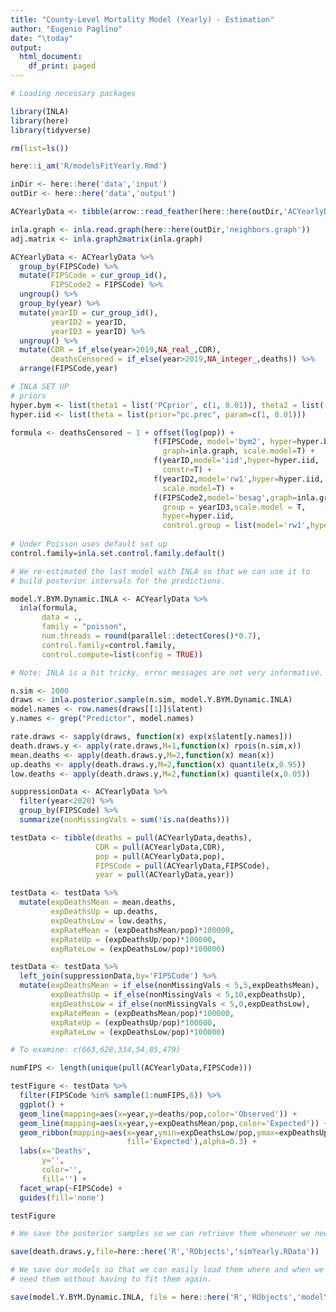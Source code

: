 ---
title: "County-Level Mortality Model (Yearly) - Estimation"
author: "Eugenio Paglino"
date: "\today"
output:
  html_document:
    df_print: paged
---

```{r, message=F,warning=F}

# Loading necessary packages

library(INLA)
library(here)
library(tidyverse)

```

```{r, echo=FALSE, message=F, warning=F}

rm(list=ls())

here::i_am('R/modelsFitYearly.Rmd')

inDir <- here::here('data','input')
outDir <- here::here('data','output')

```

```{r}

ACYearlyData <- tibble(arrow::read_feather(here::here(outDir,'ACYearlyData.feather')))

```

```{r}

inla.graph <- inla.read.graph(here::here(outDir,'neighbors.graph'))
adj.matrix <- inla.graph2matrix(inla.graph)

```

```{r, echo=F}

ACYearlyData <- ACYearlyData %>%
  group_by(FIPSCode) %>%
  mutate(FIPSCode = cur_group_id(),
         FIPSCode2 = FIPSCode) %>%
  ungroup() %>%
  group_by(year) %>%
  mutate(yearID = cur_group_id(),
         yearID2 = yearID,
         yearID3 = yearID) %>%
  ungroup() %>%
  mutate(CDR = if_else(year>2019,NA_real_,CDR),
         deathsCensored = if_else(year>2019,NA_integer_,deaths)) %>%
  arrange(FIPSCode,year)

```

```{r}

# INLA SET UP
# priors
hyper.bym <- list(theta1 = list('PCprior', c(1, 0.01)), theta2 = list('PCprior', c(0.5, 0.5)))
hyper.iid <- list(theta = list(prior="pc.prec", param=c(1, 0.01)))

formula <- deathsCensored ~ 1 + offset(log(pop)) + 
                                f(FIPSCode, model='bym2', hyper=hyper.bym, 
                                  graph=inla.graph, scale.model=T) +
                                f(yearID,model='iid',hyper=hyper.iid,
                                  constr=T) +
                                f(yearID2,model='rw1',hyper=hyper.iid,
                                  scale.model=T) +
                                f(FIPSCode2,model='besag',graph=inla.graph,
                                  group = yearID3,scale.model = T,
                                  hyper=hyper.iid,
                                  control.group = list(model='rw1',hyper=hyper.iid,scale.model=T))
                                
# Under Poisson uses default set up
control.family=inla.set.control.family.default()

```

```{r}

# We re-estimated the last model with INLA so that we can use it to 
# build posterior intervals for the predictions.

model.Y.BYM.Dynamic.INLA <- ACYearlyData %>%
  inla(formula,
       data = .,
       family = "poisson",
       num.threads = round(parallel::detectCores()*0.7),
       control.family=control.family,
       control.compute=list(config = TRUE))

# Note: INLA is a bit tricky, error messages are not very informative.

```
```{r}

n.sim <- 1000
draws <- inla.posterior.sample(n.sim, model.Y.BYM.Dynamic.INLA)
model.names <- row.names(draws[[1]]$latent)
y.names <- grep("Predictor", model.names)

rate.draws <- sapply(draws, function(x) exp(x$latent[y.names]))
death.draws.y <- apply(rate.draws,M=1,function(x) rpois(n.sim,x))
mean.deaths <- apply(death.draws.y,M=2,function(x) mean(x))
up.deaths <- apply(death.draws.y,M=2,function(x) quantile(x,0.95))
low.deaths <- apply(death.draws.y,M=2,function(x) quantile(x,0.05))

```

```{r}

suppressionData <- ACYearlyData %>%
  filter(year<2020) %>%
  group_by(FIPSCode) %>%
  summarize(nonMissingVals = sum(!is.na(deaths)))

```

```{r}

testData <- tibble(deaths = pull(ACYearlyData,deaths),
                   CDR = pull(ACYearlyData,CDR),
                   pop = pull(ACYearlyData,pop),
                   FIPSCode = pull(ACYearlyData,FIPSCode),
                   year = pull(ACYearlyData,year))

testData <- testData %>% 
  mutate(expDeathsMean = mean.deaths,
         expDeathsUp = up.deaths,
         expDeathsLow = low.deaths,
         expRateMean = (expDeathsMean/pop)*100000,
         expRateUp = (expDeathsUp/pop)*100000,
         expRateLow = (expDeathsLow/pop)*100000)

testData <- testData %>%
  left_join(suppressionData,by='FIPSCode') %>%
  mutate(expDeathsMean = if_else(nonMissingVals < 5,5,expDeathsMean),
         expDeathsUp = if_else(nonMissingVals < 5,10,expDeathsUp),
         expDeathsLow = if_else(nonMissingVals < 5,0,expDeathsLow),
         expRateMean = (expDeathsMean/pop)*100000,
         expRateUp = (expDeathsUp/pop)*100000,
         expRateLow = (expDeathsLow/pop)*100000)

```

```{r}

# To examine: c(663,628,334,54,85,479)

numFIPS <- length(unique(pull(ACYearlyData,FIPSCode)))

testFigure <- testData %>%
  filter(FIPSCode %in% sample(1:numFIPS,6)) %>%
  ggplot() +
  geom_line(mapping=aes(x=year,y=deaths/pop,color='Observed')) +
  geom_line(mapping=aes(x=year,y=expDeathsMean/pop,color='Expected')) +
  geom_ribbon(mapping=aes(x=year,ymin=expDeathsLow/pop,ymax=expDeathsUp/pop,
                          fill='Expected'),alpha=0.3) +
  labs(x='Deaths',
       y='',
       color='',
       fill='') +
  facet_wrap(~FIPSCode) +
  guides(fill='none')

testFigure

```

```{r}
# We save the posterior samples so we can retrieve them whenever we need

save(death.draws.y,file=here::here('R','RObjects','simYearly.RData'))

```

```{r, eval=F}

# We save our models so that we can easily load them where and when we
# need them without having to fit them again.

save(model.Y.BYM.Dynamic.INLA, file = here::here('R','RObjects','modelYBYMDynamicINLA.RData'))

```

